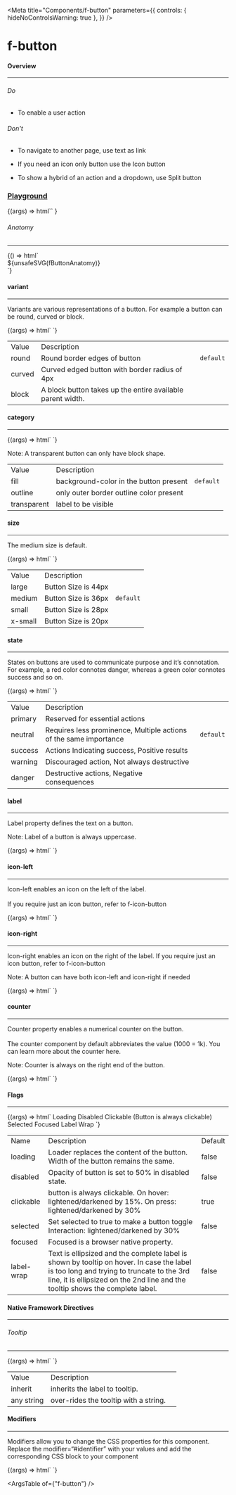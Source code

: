 
<Meta
  title="Components/f-button"
  parameters={{
    controls: { hideNoControlsWarning: true },
  }}
/>

<h1 class="margin-btm-36">f-button</h1>
<h4 class="margin-btm-8">Overview</h4>
<hr class="margin-btm-24" />
<h6 class="margin-btm-16">Do</h6>
<div class="margin-btm-16">
  <ul>
    <li>
      <p>To enable a user action</p>
    </li>
  </ul>
</div>
<h6 class="margin-btm-16">Don't</h6>
<div class="margin-btm-24">
  <ul>
    <li>
      <p>To navigate to another page, use text as link</p>
    </li>
    <li>
      <p>If you need an icon only button use the Icon button</p>
    </li>
    <li>
      <p>To show a hybrid of an action and a dropdown, use Split button</p>
    </li>
  </ul>
</div>

### [Playground](/story/components-f-button--playground)

<Canvas>
  <Story
    name="Playground"
    argTypes={{
      label: { control: "text" },
      category: {
        control: "select",
        options: ["fill", "outline", "transparent"],
      },
      size: {
        control: "select",
        options: ["large", "medium", "small", "x-small"],
      },
      state: {
        control: "select",
        options: ["primary", "neutral", "success", "warning", "danger"],
      },
      variant: {
        control: "select",
        options: ["round", "curved", "block"],
      },
      ["icon-left"]: {
        control: "text",
      },
      ["icon-right"]: {
        control: "text",
      },
      counter: {
        control: "text",
      },
      loading: {
        control: "boolean",
      },
      disabled: {
        control: "boolean",
      },
      ["label-wrap"]: {
        control: "boolean",
      },
    }}
    args={{
      label: "label",
      category: "fill",
      size: "medium",
      state: "primary",
      variant: "round",
      ["icon-left"]: undefined,
      ["icon-right"]: undefined,
      counter: undefined,
      loading: false,
      disabled: false,
      ["label-wrap"]: false,
    }}
  >
    {(args) =>
      html`<f-button
        .label=${args.label}
        .category=${args.category}
        .size=${args.size}
        .state=${args.state}
        .variant=${args.variant}
        icon-left=${args["icon-left"]}
        icon-right=${args["icon-right"]}
        .counter=${args.counter}
        .loading=${args.loading}
        .disabled=${args.disabled}
        .label-wrap=${args["label-wrap"]}
      ></f-button>`
    }
  </Story>
</Canvas>

<h6 class="margin-btm-4">Anatomy</h6>
<hr class="margin-btm-16" />

<Story name="Anatomy">
  {() => html`<div class="align-center">${unsafeSVG(fButtonAnatomy)}</div>`}
</Story>

<h4 class="margin-btm-8 margin-tp-36">variant</h4>
<hr class="margin-btm-24" />
<p class="margin-btm-24">
  Variants are various representations of a button. For example a button can be
  round, curved or block.
</p>

<Canvas>
  <Story name="variant">
    {(args) => html`<f-div
      gap="x-large"
      padding="x-large"
      align="middle-center"
    >
      <f-button variant="round" label="Round"></f-button>
      <f-button variant="curved" label="Curved"></f-button>
      <f-button
        variant="block"
        label="Block (taking width of its parent)"
      ></f-button>
    </f-div>`}
  </Story>
</Canvas>

<table class="custom-table">
  <tbody>
    <tr>
      <td>Value</td>
      <td>Description</td>
      <td></td>
    </tr>
    <tr>
      <td>round</td>
      <td>Round border edges of button</td>
      <td>
        <code>default</code>
      </td>
    </tr>
    <tr>
      <td>curved</td>
      <td>Curved edged button with border radius of 4px</td>
      <td></td>
    </tr>
    <tr>
      <td>block</td>
      <td>A block button takes up the entire available parent width.</td>
      <td></td>
    </tr>
  </tbody>
</table>

<h4 class="margin-btm-8 margin-tp-36">category</h4>
<hr class="margin-btm-24" />

<Canvas>
  <Story name="category">
    {(args) => html`<f-div
      gap="x-large"
      padding="x-large"
      align="middle-center"
    >
      <f-button label="Fill" category="fill"></f-button>
      <f-button label="Outline" category="outline"></f-button>
      <f-button label="Transparent" category="transparent"></f-button>
    </f-div>`}
  </Story>
</Canvas>

<p class="note-section margin-btm-24 margin-tp-16">
  Note: A transparent button can only have block shape.
</p>

<table class="custom-table">
  <tbody>
    <tr>
      <td>Value</td>
      <td>Description</td>
      <td></td>
    </tr>
    <tr>
      <td>fill</td>
      <td>background-color in the button present</td>
      <td>
        <code>default</code>
      </td>
    </tr>
    <tr>
      <td>outline</td>
      <td>only outer border outline color present </td>
      <td></td>
    </tr>
    <tr>
      <td>transparent</td>
      <td>label to be visible</td>
      <td></td>
    </tr>
  </tbody>
</table>

<h4 class="margin-btm-8 margin-tp-36">size</h4>
<hr class="margin-btm-24" />
<p class="margin-btm-24">The medium size is default.</p>

<Canvas>
  <Story name="size">
    {(args) => html`<f-div
      gap="x-large"
      padding="x-large"
      align="middle-center"
    >
      <f-button size="large" label="Large"></f-button>
      <f-button size="medium" label="Medium"></f-button>
      <f-button size="small" label="Small"></f-button>
      <f-button size="x-small" label="x-Small"></f-button>
    </f-div>`}
  </Story>
</Canvas>

<table class="custom-table">
  <tbody>
    <tr>
      <td>Value</td>
      <td>Description</td>
      <td></td>
    </tr>
    <tr>
      <td>large</td>
      <td>Button Size is 44px</td>
      <td></td>
    </tr>
    <tr>
      <td>medium</td>
      <td>Button Size is 36px</td>
      <td>
        <code>default</code>
      </td>
    </tr>
    <tr>
      <td>small</td>
      <td>Button Size is 28px</td>
      <td></td>
    </tr>
    <tr>
      <td>x-small</td>
      <td>Button Size is 20px</td>
      <td></td>
    </tr>
  </tbody>
</table>

<h4 class="margin-btm-8 margin-tp-36">state</h4>
<hr class="margin-btm-24" />
<p class="margin-btm-24">
  States on buttons are used to communicate purpose and it’s connotation. For
  example, a red color connotes danger, whereas a green color connotes success
  and so on.
</p>

<Canvas>
  <Story name="state">
    {(args) => html`<f-div gap="large" padding="x-large" direction="column">
      <f-div padding="none" gap="x-large">
        <f-button category="fill" label="Primary" state="primary"></f-button>
        <f-button category="outline" label="Primary" state="primary"></f-button>
        <f-button
          category="transparent"
          label="Primary"
          state="primary"
        ></f-button>
      </f-div>
      <f-div padding="none" gap="x-large">
        <f-button category="fill" label="Neutral" state="neutral"></f-button>
        <f-button category="outline" label="Neutral" state="neutral"></f-button>
        <f-button
          category="transparent"
          label="Neutral"
          state="neutral"
        ></f-button>
      </f-div>
      <f-div padding="none" gap="x-large">
        <f-button category="fill" label="Success" state="success"></f-button>
        <f-button category="outline" label="Success" state="success"></f-button>
        <f-button
          category="transparent"
          label="Success"
          state="success"
        ></f-button>
      </f-div>
      <f-div padding="none" gap="x-large">
        <f-button category="fill" label="Warning" state="warning"></f-button>
        <f-button category="outline" label="Warning" state="warning"></f-button>
        <f-button
          category="transparent"
          label="Warning"
          state="warning"
        ></f-button>
      </f-div>
      <f-div padding="none" gap="x-large">
        <f-button category="fill" label="Danger" state="danger"></f-button>
        <f-button category="outline" label="Danger" state="danger"></f-button>
        <f-button
          category="transparent"
          label="Danger"
          state="danger"
        ></f-button>
      </f-div>
    </f-div>`}
  </Story>
</Canvas>

<table class="custom-table">
  <tbody>
    <tr>
      <td>Value</td>
      <td>Description</td>
      <td></td>
    </tr>
    <tr>
      <td>primary</td>
      <td>Reserved for essential actions</td>
      <td></td>
    </tr>
    <tr>
      <td>neutral</td>
      <td>Requires less prominence, Multiple actions of the same importance</td>
      <td>
        <code>default</code>
      </td>
    </tr>
    <tr>
      <td>success</td>
      <td>Actions Indicating success, Positive results</td>
      <td></td>
    </tr>
    <tr>
      <td>warning</td>
      <td>Discouraged action, Not always destructive</td>
      <td></td>
    </tr>
    <tr>
      <td>danger</td>
      <td>Destructive actions, Negative consequences</td>
      <td></td>
    </tr>
  </tbody>
</table>

<h4 class="margin-btm-8 margin-tp-36">label</h4>
<hr class="margin-btm-24" />
<p class="margin-btm-24">Label property defines the text on a button.</p>
<p class="note-section margin-btm-24">
  Note: Label of a button is always uppercase.
</p>

<Canvas>
  <Story name="label">
    {(args) => html`<f-div
      gap="large"
      padding="x-large"
      direction="column"
      align="middle-center"
    >
      <f-button label="label"></f-button>
    </f-div>`}
  </Story>
</Canvas>

<h4 class="margin-btm-8 margin-tp-36">icon-left</h4>
<hr class="margin-btm-24" />
<p class="margin-btm-24">
  Icon-left enables an icon on the left of the label.
  <br />
  <br />
  If you require just an icon button, refer to f-icon-button
</p>

<Canvas>
  <Story name="icon-left">
    {(args) => html`<f-div
      gap="large"
      padding="x-large"
      direction="column"
      align="middle-center"
    >
      <f-button label="icon left" icon-left="i-plus"></f-button>
    </f-div>`}
  </Story>
</Canvas>

<h4 class="margin-btm-8 margin-tp-36">icon-right</h4>
<hr class="margin-btm-24" />
<p class="margin-btm-24">
  Icon-right enables an icon on the right of the label. If you require just an
  icon button, refer to f-icon-button
</p>
<p class="note-section margin-btm-24">
  Note: A button can have both icon-left and icon-right if needed
</p>

<Canvas>
  <Story name="icon-right">
    {(args) => html`<f-div
      gap="large"
      padding="x-large"
      direction="row"
      align="middle-center"
    >
      <f-button label="icon right" icon-right="i-plus"></f-button>
      <f-button
        label="icon left-right"
        icon-right="i-plus"
        icon-left="💰"
      ></f-button>
    </f-div>`}
  </Story>
</Canvas>

<h4 class="margin-btm-8 margin-tp-36">counter</h4>
<hr class="margin-btm-24" />
<p class="margin-btm-24">
  Counter property enables a numerical counter on the button.
  <br />
  <br />
  The counter component by default abbreviates the value (1000 = 1k). You can learn
  more about the counter <a>here</a>.
</p>
<p class="note-section margin-btm-24">
  Note: Counter is always on the right end of the button.
</p>

<Canvas>
  <Story name="counter">
    {(args) => html`<f-div
      gap="large"
      padding="x-large"
      direction="row"
      align="middle-center"
    >
      <f-button label="Label" counter="88"></f-button>
      <f-button label="Label" icon-left="i-plus" counter="88"></f-button>
      <f-button label="Label" icon-right="i-plus" counter="88"></f-button>
    </f-div>`}
  </Story>
</Canvas>

<h4 class="margin-btm-8 margin-tp-36">Flags</h4>
<hr class="margin-btm-24" />

<Canvas>
  <Story name="Flags">
    {(args) => html`<f-div gap="large" padding="x-large" direction="column">
      <f-div height="hug-content" padding="none">
        <f-text variant="para" size="large" weight="medium">Loading</f-text>
      </f-div>
      <f-div padding="none" direction="row" gap="x-large">
        <f-button label="label"></f-button>
        <f-button label="label" loading=${true}></f-button>
      </f-div>
      <f-div padding="none" direction="row" gap="x-large">
        <f-button label="label" icon-left="i-plus"></f-button>
        <f-button label="label" loading=${true} icon-left="i-plus"></f-button>
      </f-div>
      <f-div padding="none" direction="row" gap="x-large">
        <f-button label="label" icon-right="i-plus"></f-button>
        <f-button label="label" loading=${true} icon-right="i-plus"></f-button>
      </f-div>
      <f-div height="hug-content" padding="none">
        <f-text variant="para" size="large" weight="medium">Disabled</f-text>
      </f-div>
      <f-div padding="none" direction="row" gap="x-large">
        <f-button label="label"></f-button>
        <f-button label="label" disabled=${true}></f-button>
      </f-div>
      <f-div height="hug-content" padding="none">
        <f-text variant="para" size="large" weight="medium"
          >Clickable (Button is always clickable)</f-text
        >
      </f-div>
      <f-div padding="none" direction="row" gap="x-large">
        <f-button label="label"></f-button>
      </f-div>
      <f-div height="hug-content" padding="none">
        <f-text variant="para" size="large" weight="medium">Selected</f-text>
      </f-div>
      <f-div padding="none" direction="row" gap="x-large">
        <f-button label="label"></f-button>
        <f-button label="label" selected=${true}></f-button>
      </f-div>
      <f-div height="hug-content" padding="none">
        <f-text variant="para" size="large" weight="medium">Focused</f-text>
      </f-div>
      <f-div padding="none" direction="row" gap="x-large">
        <f-button label="label"></f-button>
        <f-button label="label" focused=${true}></f-button>
      </f-div>
      <f-div height="hug-content" padding="none">
        <f-text variant="para" size="large" weight="medium">Label Wrap</f-text>
      </f-div>
      <f-div padding="none" direction="row" gap="x-large">
        <f-button label="Text-wrap label button"></f-button>
        <f-button label="Text-wrap label button" label-wrap=${true}></f-button>
      </f-div>
    </f-div>`}
  </Story>
</Canvas>

<table class="custom-table">
  <tbody>
    <tr>
      <td>Name</td>
      <td>Description</td>
      <td>Default</td>
    </tr>
    <tr>
      <td>loading</td>
      <td>
        Loader replaces the content of the button. Width of the button remains
        the same.
      </td>
      <td>false</td>
    </tr>
    <tr>
      <td>disabled</td>
      <td>Opacity of button is set to 50% in disabled state.</td>
      <td>false </td>
    </tr>
    <tr>
      <td>clickable</td>
      <td>
        button is always clickable. On hover: lightened/darkened by 15%. On
        press: lightened/darkened by 30%
      </td>
      <td>true</td>
    </tr>
    <tr>
      <td>selected</td>
      <td>
        Set selected to true to make a button toggle Interaction:
        lightened/darkened by 30%
      </td>
      <td>false</td>
    </tr>
    <tr>
      <td>focused</td>
      <td>Focused is a browser native property.</td>
      <td></td>
    </tr>
    <tr>
      <td>label-wrap</td>
      <td>
        Text is ellipsized and the complete label is shown by tooltip on hover.
        In case the label is too long and trying to truncate to the 3rd line, it
        is ellipsized on the 2nd line and the tooltip shows the complete label.
      </td>
      <td>false</td>
    </tr>
  </tbody>
</table>

<h4 class="margin-btm-8 margin-tp-36">Native Framework Directives</h4>
<hr class="margin-btm-24" />
<h6 class="margin-btm-8">Tooltip</h6>
<hr class="margin-btm-24" />

<Canvas>
  <Story name="tooltip">
    {(args) => html`<f-div gap="large" padding="x-large" align="middle-center">
      <f-button label="INHERIT LABEL to tooltip" tooltip="inherit"></f-button>
      <f-button
        label="overridden content in tooltip"
        tooltip="This is a tooltip"
      ></f-button>
    </f-div>`}
  </Story>
</Canvas>

<table class="custom-table">
  <tbody>
    <tr>
      <td>Value</td>
      <td>Description</td>
      <td></td>
    </tr>
    <tr>
      <td>inherit</td>
      <td>inherits the label to tooltip.</td>
      <td></td>
    </tr>
    <tr>
      <td>any string</td>
      <td>over-rides the tooltip with a string.</td>
      <td></td>
    </tr>
  </tbody>
</table>

<h4 class="margin-btm-8 margin-tp-36">Modifiers</h4>
<hr class="margin-btm-24" />
<p class="margin-btm-24">
  Modifiers allow you to change the CSS properties for this component. Replace
  the modifier=“#identifier” with your values and add the corresponding CSS
  block to your component
</p>

<Canvas>
  <Story name="Modifiers">
    {(args) => html` <style>
        #custom-button {
          background-color: green;
        }
      </style>
      <f-div gap="large" padding="x-large" align="middle-center">
        <f-button label="modifiers" modifier="”_identifier”"></f-button>
      </f-div>`}
  </Story>
</Canvas>

<ArgsTable of={"f-button"} />
